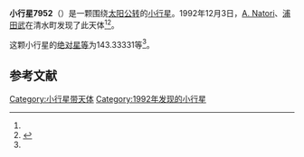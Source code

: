 {{Infobox planet
| bgcolour = #FFFFC0
| name = 7952
| symbol = 
| image = 
| caption = 
| discovery = yes
| discovery_ref = 
| discoverer = [[A._Natori|A. Natori]]、[[浦田武|浦田武]]
| discovery_site = [[清水町|清水町]] 
| discovered = 1992年12月3日
| designations = yes
| mp_name = 
| named_after = 
| alt_names = 1992 XB/ 1962 CB / 1976 SE11 / 1987 YL2 / 1991 NS9 / 1991 NZ3
| mp_category = [[主带小行星|主带小行星]]
| orbit_ref = <ref name="a">[http://ssd.jpl.nasa.gov/sbdb.cgi?sstr=7952 7952] {{Wayback|url=http://ssd.jpl.nasa.gov/sbdb.cgi?sstr=7952 |date=20210717070530 }}，小行星數據庫瀏覽器（JPL Small-Body Database Browser）－[[美国国家航空航天局|美国国家航空航天局]]喷气推进实验室</ref>
| epoch = 2456400.5 (2013年4月18日更新)
| aphelion = {{convert|3.7751161|AU|km|3|abbr=on|lk=out}}
| perihelion = {{convert|2.2633055|AU|km|3|abbr=on}}
| semimajor = {{convert|3.0192108|AU|km|3|abbr=on}}
| eccentricity = 0.2503652
| period = 1916.190001 [[日|日]]<br />5.25[[儒略年|儒略年]]
| avg_speed = 
| inclination = 10.28247
| asc_node = 257.62043
| mean_anomaly = 
| arg_peri = 143.33331
| satellites = 
| physical_characteristics = yes
| dimensions = 
| mass = 
| density = 
| surface_grav = 
| escape_velocity = 
| sidereal_day = 
| axial_tilt = 
| pole_ecliptic_lat = 
| pole_ecliptic_lon = 
| albedo = 
| temperatures= 
| temp_name1 = 
| mean_temp_1 = 
| max_temp_1 = 
| temp_name2 = 
| max_temp_2 = 
| spectral_type = 
| abs_magnitude = 143.33331
}}

'''小行星7952'''（{{lang-en|7952}}）是一颗围绕[[太阳|太阳]][[公转|公转]]的[[小行星|小行星]]。1992年12月3日，[[A._Natori|A. Natori]]、[[浦田武|浦田武]]在清水町发现了此天体<ref name="a" /><ref>{{cite news|title=小行星列表|url=http://cfa-www.harvard.edu/iau/lists/NumberedMPs.txt|accessdate=2013-07-08|newspaper=哈佛大学|archive-date=2008-05-17|archive-url=https://web.archive.org/web/20080517010638/http://cfa-www.harvard.edu/iau/lists/NumberedMPs.txt|dead-url=no}}</ref>。

这颗小行星的[[绝对星等|绝对星等]]为143.33331等<ref name="a" />。

==参考文献==
{{reflist}}
{{Minor Planet Number|[[小行星7951|小行星7951]]|[[小行星7953|小行星7953]]}}

{{小天体}}

[[Category:小行星带天体|Category:小行星带天体]]
[[Category:1992年发现的小行星|Category:1992年发现的小行星]]

{{asteroid-stub}}